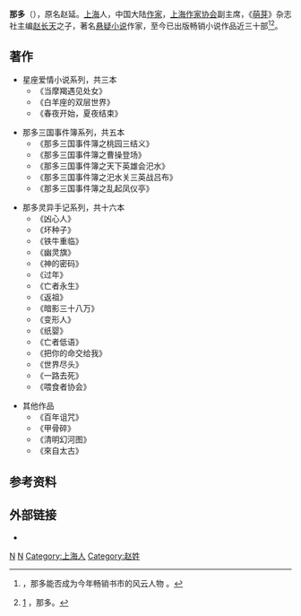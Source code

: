'''那多'''（{{bd|1977年|12月24日||}}），原名赵延。[[上海|上海]]人，中国大陆[[作家|作家]]，[[上海作家协会|上海作家协会]]副主席，《[[萌芽|萌芽]]》杂志社主编[[赵长天|赵长天]]之子，著名[[悬疑小说|悬疑小说]]作家，至今已出版畅销小说作品近三十部<ref>{{cite web |url=http://news.xinhuanet.com/book/2004-03/09/content_1353776.htm |title=存档副本 |accessdate=2017-03-30 |deadurl=yes |archiveurl=https://web.archive.org/web/20050316070316/http://news.xinhuanet.com/book/2004-03/09/content_1353776.htm |archivedate=2005-03-16 }}，那多能否成为今年畅销书市的风云人物 。</ref><ref>[http://news.163.com/10/1205/02/6N3TMQ6800014AED.html] {{Wayback|url=http://news.163.com/10/1205/02/6N3TMQ6800014AED.html |date=20170331025158 }}，那多。</ref>。

== 著作 ==
*星座爱情小说系列，共三本
**《当摩羯遇见处女》
**《白羊座的双层世界》
**《春夜开始，夏夜结束》

*那多三国事件簿系列，共五本
**《那多三国事件簿之桃园三结义》
**《那多三国事件簿之曹操登场》
**《那多三国事件簿之天下英雄会汜水》
**《那多三国事件簿之汜水关三英战吕布》
**《那多三国事件簿之乱起凤仪亭》

*那多灵异手记系列，共十六本
**《凶心人》
**《坏种子》
**《铁牛重临》
**《幽灵旗》
**《神的密码》
**《过年》
**《亡者永生》
**《返祖》
**《暗影三十八万》
**《变形人》
**《纸婴》
**《亡者低语》
**《把你的命交给我》
**《世界尽头》
**《一路去死》
**《喂食者协会》

*其他作品
**《百年诅咒》
**《甲骨碎》
**《清明幻河图》
**《來自太古》

== 参考资料 ==
{{reflist}}

== 外部链接 ==
* {{Sinaweibo|nado}}


[[Category:中華人民共和國作家|N]]
[[Category:中華人民共和國小說家|N]]
[[Category:上海人|Category:上海人]]
[[Category:赵姓|Category:赵姓]]